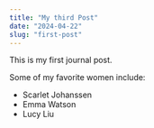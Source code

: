 ```yaml
---
title: "My third Post"
date: "2024-04-22"
slug: "first-post"
---
```


This is my first journal post. 

Some of my favorite women include:
- Scarlet Johanssen
- Emma Watson
- Lucy Liu